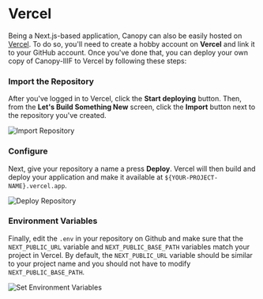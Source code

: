 
# Vercel

Being a Next.js-based application, Canopy can also be easily hosted on [Vercel](https://vercel.com/). To do so, you'll need to create a hobby account
on **Vercel** and link it to your GitHub account. Once you've done that, you can deploy your own copy of Canopy-IIIF to
Vercel by following these steps:

<Steps>

### Import the Repository

After you've logged in to Vercel, click the **Start deploying** button. Then, from the **Let's Build Something New**
screen, click the **Import** button next to the repository you've created.

![Import Repository](/docs/import-repository.png)

### Configure

Next, give your repository a name a press **Deploy**. Vercel will then build and deploy your application and make it available at `${YOUR-PROJECT-NAME}.vercel.app`.

![Deploy Repository](/docs/configure-a-project.png)

### Environment Variables

Finally, edit the `.env` in your repository on Github and make sure that the `NEXT_PUBLIC_URL` variable and
`NEXT_PUBLIC_BASE_PATH` variables match your project in Vercel. By default, the `NEXT_PUBLIC_URL` variable should be
similar to your project name and you should not have to modify `NEXT_PUBLIC_BASE_PATH`.

![Set Environment Variables](/docs/next-public-url.png)

</Steps>
